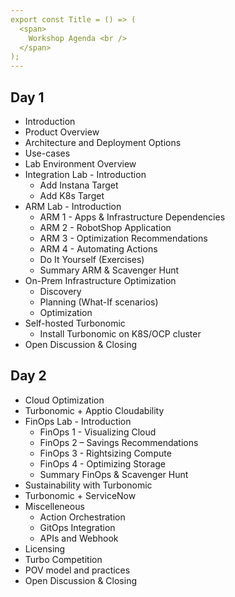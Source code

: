 ```yaml
---
export const Title = () => (
  <span>
    Workshop Agenda <br />
  </span>
);
---
```


##  Day 1
- Introduction
- Product Overview
- Architecture and Deployment Options
- Use-cases
- Lab Environment Overview
- Integration Lab - Introduction
  - Add Instana Target
  - Add K8s Target
- ARM Lab - Introduction
  - ARM 1 - Apps & Infrastructure Dependencies
  - ARM 2 - RobotShop Application
  - ARM 3 - Optimization Recommendations
  - ARM 4 - Automating Actions
  - Do It Yourself (Exercises)
  - Summary ARM & Scavenger Hunt
- On-Prem Infrastructure Optimization 
  - Discovery
  - Planning (What-If scenarios) 
  - Optimization
- Self-hosted Turbonomic 
  - Install Turbonomic on K8S/OCP cluster
- Open Discussion & Closing

##  Day 2
- Cloud Optimization
- Turbonomic + Apptio Cloudability
- FinOps Lab - Introduction
  - FinOps 1 - Visualizing Cloud
  - FinOps 2 – Savings Recommendations
  - FinOps 3 - Rightsizing Compute
  - FinOps 4 - Optimizing Storage
  - Summary FinOps & Scavenger Hunt
- Sustainability with Turbonomic
- Turbonomic + ServiceNow
- Miscelleneous
  - Action Orchestration
  - GitOps Integration
  - APIs and Webhook
- Licensing
- Turbo Competition
- POV model and practices
- Open Discussion & Closing

